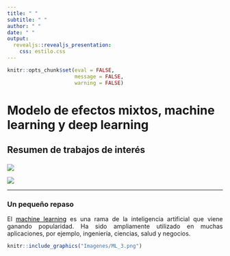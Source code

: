 ```yaml
---
title: " "
subtitle: " "
author: " "
date: " "
output:
  revealjs::revealjs_presentation:
    css: estilo.css
---
```


```r
knitr::opts_chunk$set(eval = FALSE,
                      message = FALSE,
                      warning = FALSE)
```

<h1><p class="text-primary">Modelo de efectos mixtos, machine learning y deep learning</p></h1>
<h2><p class="text-primary"><strong>Resumen de trabajos de interés</strong></p></h2>

<div class = "row">

<div class = "col-md-5">

![](Imagenes/ML_1.png)

</div>

<div class = "col-md-2">

</div>

<div class = "col-md-5">

![](Imagenes/ML_2.png)

</div>

</div>

---

<h3><p class="text-primary"><strong>Un pequeño repaso</strong></p></h2>

<div class = "row">

<div class = "col-md-6">


<section style="text-align: justify;"><p class="text-secondary">El <font color="black"><u>machine learning</u></font> es una rama de la inteligencia artificial que viene ganando popularidad. Ha sido ampliamente utilizado en muchas aplicaciones, por ejemplo, ingeniería, ciencias, salud y negocios.
</p>


</div>

<div class = "col-md-1">

</div>

<div class = "col-md-5">

```r

knitr::include_graphics("Imagenes/ML_3.png")
```

</div>

</div>